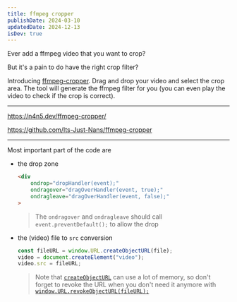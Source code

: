 ```yaml
---
title: ffmpeg cropper
publishDate: 2024-03-10
updatedDate: 2024-12-13
isDev: true
---
```


Ever add a ffmpeg video that you want to crop?

But it's a pain to do have the right crop filter?


Introducing [ffmpeg-cropper](https://n4n5.dev/ffmpeg-cropper/). Drag and drop your video and select the crop area. The tool will generate the ffmpeg filter for you (you can even play the video to check if the crop is correct).

---

https://n4n5.dev/ffmpeg-cropper/

https://github.com/Its-Just-Nans/ffmpeg-cropper

---


Most important part of the code are

- the drop zone

    ```html
    <div
        ondrop="dropHandler(event);"
        ondragover="dragOverHandler(event, true);"
        ondragleave="dragOverHandler(event, false);"
    >
    ```
    > The `ondragover` and `ondragleave` should call `event.preventDefault();` to allow the drop

- the (video) file to `src` conversion

    ```js
    const fileURL = window.URL.createObjectURL(file);
    video = document.createElement("video");
    video.src = fileURL;
    ```

    > Note that [`createObjectURL`](https://developer.mozilla.org/en-US/docs/Web/API/URL/createObjectURL_static) can use a lot of memory, so don't forget to revoke the URL when you don't need it anymore with [`window.URL.revokeObjectURL(fileURL);`](https://developer.mozilla.org/en-US/docs/Web/API/URL/revokeObjectURL_static)